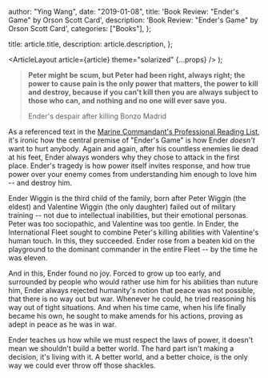 
  author: "Ying Wang",
  date: "2019-01-08",
  title: 'Book Review: "Ender\'s Game" by Orson Scott Card',
  description: 'Book Review: "Ender\'s Game" by Orson Scott Card',
  categories: ["Books"],
};

  title: article.title,
  description: article.description,
};

  <ArticleLayout article={article} theme="solarized" {...props} />
);

> **Peter might be scum, but Peter had been right, always right; the power to
> cause pain is the only power that matters, the power to kill and destroy,
> because if you can't kill then you are always subject to those who can, and
> nothing and no one will ever save you.**
>
> Ender's despair after killing Bonzo Madrid

As a referenced text in the [Marine Commandant's Professional Reading
List](https://www.marines.mil/News/Messages/Messages-Display/Article/1184470/revision-of-the-commandants-professional-reading-list/),
it's ironic how the central premise of "Ender's Game" is how Ender _doesn't_
want to hurt anybody. Again and again, after his countless enemies lie dead at
his feet, Ender always wonders why they chose to attack in the first place.
Ender's tragedy is how power itself invites response, and how true power over
your enemy comes from understanding him enough to love him -- and destroy him.

Ender Wiggin is the third child of the family, born after Peter Wiggin (the
eldest) and Valentine Wiggin (the only daughter) failed out of military training
-- not due to intellectual inabilities, but their emotional personas. Peter was
too sociopathic, and Valentine was too gentle. In Ender, the International Fleet
sought to combine Peter's killing abilities with Valentine's human touch. In
this, they succeeded. Ender rose from a beaten kid on the playground to the
dominant commander in the entire Fleet -- by the time he was eleven.

And in this, Ender found no joy. Forced to grow up too early, and surrounded by
people who would rather use him for his abilities than nuture him, Ender always
rejected humanity's notion that peace was not possible, that there is no way out
but war. Whenever he could, he tried reasoning his way out of tight situations.
And when his time came, when his life finally became his own, he sought to make
amends for his actions, proving as adept in peace as he was in war.

Ender teaches us how while we must respect the laws of power, it doesn't mean we
shouldn't build a better world. The hard part isn't making a decision, it's
living with it. A better world, and a better choice, is the only way we could
ever throw off those shackles.
